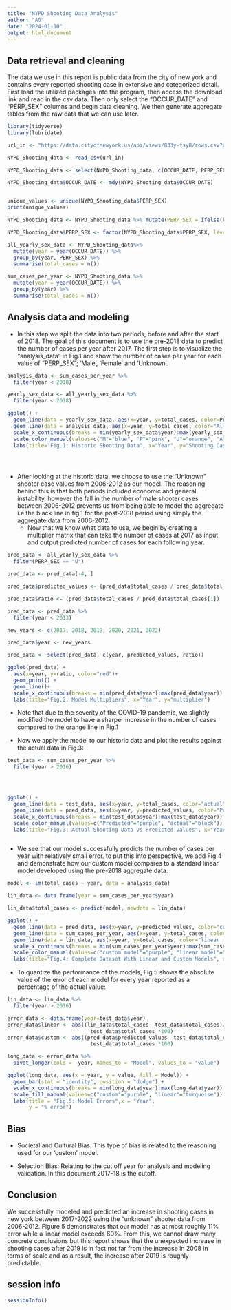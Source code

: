 ---
title: "NYPD Shooting Data Analysis"
author: "AG"
date: "2024-01-10"
output: html_document
---

## Data retrieval and cleaning
The data we use in this report is public data from the city of new york and contains every reported shooting case in extensive and categorized detail. 
First load the utilized packages into the program, then access the download link and read in the csv data. Then only select the "OCCUR_DATE" and "PERP_SEX" columns and begin data cleaning.
We then generate aggregate tables from the raw data that we can use later. 


```{r, results='hide', message=FALSE, warning=FALSE}
library(tidyverse)
library(lubridate)

url_in <- "https://data.cityofnewyork.us/api/views/833y-fsy8/rows.csv?accessType=DOWNLOAD"

NYPD_Shooting_data <- read_csv(url_in)
```

```{r}

NYPD_Shooting_data <- select(NYPD_Shooting_data, c(OCCUR_DATE, PERP_SEX))

NYPD_Shooting_data$OCCUR_DATE <- mdy(NYPD_Shooting_data$OCCUR_DATE)


unique_values <- unique(NYPD_Shooting_data$PERP_SEX)
print(unique_values)

NYPD_Shooting_data <- NYPD_Shooting_data %>% mutate(PERP_SEX = ifelse(PERP_SEX %in% c("M", "F", "U"), PERP_SEX, "U"))

NYPD_Shooting_data$PERP_SEX <- factor(NYPD_Shooting_data$PERP_SEX, levels = c("M", "F", "U"), ordered = FALSE)

all_yearly_sex_data <- NYPD_Shooting_data%>%
  mutate(year = year(OCCUR_DATE)) %>%
  group_by(year, PERP_SEX) %>%
  summarise(total_cases = n())

sum_cases_per_year <- NYPD_Shooting_data %>%
  mutate(year = year(OCCUR_DATE)) %>%
  group_by(year) %>%
  summarise(total_cases = n())
```

## Analysis data and modeling
* In this step we split the data into two periods, before and after the start of 2018. The goal of this document is to use the pre-2018 data to predict the number of cases per year after 2017. 
The first step is to visualize the "analysis_data" in Fig.1 and show the number of cases per year for each value of "PERP_SEX"; 'Male', 'Female' and 'Unknown'.



```{r}
analysis_data <- sum_cases_per_year %>%
  filter(year < 2018)

yearly_sex_data <- all_yearly_sex_data %>%
  filter(year < 2018)

ggplot() +
  geom_line(data = yearly_sex_data, aes(x=year, y=total_cases, color=PERP_SEX)) +
  geom_line(data = analysis_data, aes(x=year, y=total_cases, color="All")) +
  scale_x_continuous(breaks = min(yearly_sex_data$year):max(yearly_sex_data$year)) +
  scale_color_manual(values=c("M"="blue", "F"="pink", "U"="orange", "All"="black")) +
  labs(title="Fig.1: Historic Shooting Data", x="Year", y="Shooting Cases", color="Perpetrator Sex")





```

* After looking at the historic data, we choose to use the "Unknown" shooter case values from 2006-2012 as our model. The reasoning behind this is that both periods included economic and general instability, however the fall in the number of male shooter cases between 2006-2012 prevents us from being able to model the aggregate i.e the black line in fig.1 for the post-2018 period using simply the aggregate data from 2006-2012. 
  + Now that we know what data to use, we begin by creating a multiplier matrix that can take the number of cases at 2017 as input and output predicted number of cases for each following year.

```{r}

pred_data <- all_yearly_sex_data %>%
  filter(PERP_SEX == "U") 

pred_data <- pred_data[-4, ]

pred_data$predicted_values <- (pred_data$total_cases / pred_data$total_cases[1] * sum_cases_per_year$total_cases[12])

pred_data$ratio <- (pred_data$total_cases / pred_data$total_cases[1])

pred_data <- pred_data %>%
  filter(year < 2013)

new_years <- c(2017, 2018, 2019, 2020, 2021, 2022)

pred_data$year <- new_years

pred_data <- select(pred_data, c(year, predicted_values, ratio))

ggplot(pred_data) +
  aes(x=year, y=ratio, color="red")+
  geom_point() +
  geom_line()+
  scale_x_continuous(breaks = min(pred_data$year):max(pred_data$year)) +
  labs(title="Fig.2: Model Multipliers", x="Year", y="multiplier")

```

* Note that due to the severity of the COVID-19 pandemic, we slightly modified the model to have a sharper increase in the number of cases compared to the orange line in Fig.1

* Now we apply the model to our historic data and plot the results against the actual data in Fig.3:

```{r}
test_data <- sum_cases_per_year %>%
  filter(year > 2016)




ggplot() +
  geom_line(data = test_data, aes(x=year, y=total_cases, color="actual")) +
  geom_line(data = pred_data, aes(x=year, y=predicted_values, color="Predicted")) +
  scale_x_continuous(breaks = min(test_data$year):max(test_data$year)) +
  scale_color_manual(values=c("Predicted"="purple", "actual"="black")) +
  labs(title="Fig.3: Actual Shooting Data vs Predicted Values", x="Year", y="Total Cases", color="Data Source")



```

* We see that our model successfully predicts the number of cases per year with relatively small error. to put this into perspective, we add Fig.4 and demonstrate how our custom model compares to a standard linear model developed using the pre-2018 aggregate data.

```{r}

model <- lm(total_cases ~ year, data = analysis_data)

lin_data <- data.frame(year = sum_cases_per_year$year)

lin_data$total_cases <- predict(model, newdata = lin_data)

ggplot() +
  geom_line(data = pred_data, aes(x=year, y=predicted_values, color="custom model")) +
  geom_line(data = sum_cases_per_year, aes(x=year, y=total_cases, color="actual")) +
  geom_line(data = lin_data, aes(x=year, y=total_cases, color="linear model")) +
  scale_x_continuous(breaks = min(sum_cases_per_year$year):max(sum_cases_per_year$year)) +
  scale_color_manual(values=c("custom model"="purple", "linear model"="turquoise", "actual"="black")) +
  labs(title="Fig.4: Complete Dataset With Linear and Custom Models", x="Year", y="Total Cases", color="Data")

```

* To quantize the performance of the models, Fig.5 shows the absolute value of the error of each model for every year reported as a percentage of the actual value:

```{r}
lin_data <- lin_data %>%
  filter(year > 2016)

error_data <- data.frame(year=test_data$year)
error_data$linear <- abs((lin_data$total_cases- test_data$total_cases)/ 
                           test_data$total_cases *100)
error_data$custom <- abs((pred_data$predicted_values- test_data$total_cases)/ 
                           test_data$total_cases *100)

long_data <- error_data %>% 
  pivot_longer(cols = -year, names_to = "Model", values_to = "value")

ggplot(long_data, aes(x = year, y = value, fill = Model)) + 
  geom_bar(stat = "identity", position = "dodge") +
  scale_x_continuous(breaks = min(long_data$year):max(long_data$year)) +
  scale_fill_manual(values=c("custom"="purple", "linear"="turquoise")) +
  labs(title = "Fig.5: Model Errors",x = "Year",
       y = "% error")


```

## Bias

* Societal and Cultural Bias: This type of bias is related to the reasoning used for our 'custom' model.

* Selection Bias: Relating to the cut off year for analysis and modeling validation. In this document 2017-18 is the cutoff.


## Conclusion

We successfully modeled and predicted an increase in shooting cases in new york between 2017-2022 using the "unknown" shooter data from 2006-2012. Figure 5 demonstrates that our model has at most roughly 11% error while a linear model exceeds 60%. From this, we cannot draw many concrete conclusions but this report shows that the unexpected increase in shooting cases after 2019 is in fact not far from the increase in 2008 in terms of scale and as a result, the increase after 2019 is roughly predictable.



## session info
```{r}
sessionInfo()
```




